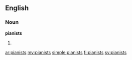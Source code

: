==English==

===Noun===
'''pianists'''

# {{plural of|[[pianist]]}}

[[ar:pianists]]
[[my:pianists]]
[[simple:pianists]]
[[fi:pianists]]
[[sv:pianists]]